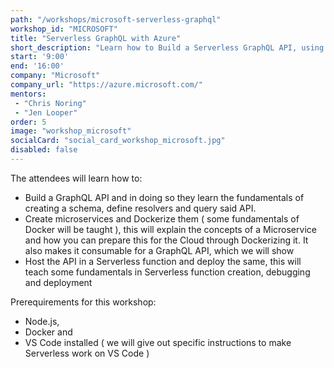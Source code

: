 ```yaml
---
path: "/workshops/microsoft-serverless-graphql"
workshop_id: "MICROSOFT"
title: "Serverless GraphQL with Azure"
short_description: "Learn how to Build a Serverless GraphQL API, using Node.js, Docker and Azure Serverless functions!"
start: '9:00'
end: '16:00'
company: "Microsoft"
company_url: "https://azure.microsoft.com/"
mentors:
 - "Chris Noring"
 - "Jen Looper"
order: 5
image: "workshop_microsoft"
socialCard: "social_card_workshop_microsoft.jpg"
disabled: false
---
```


The attendees will learn how to:
- Build a GraphQL API and in doing so they learn the fundamentals of creating a schema, define resolvers and query said API.
- Create microservices and Dockerize them ( some fundamentals of Docker will be taught ), this will explain the concepts of a Microservice and how you can prepare this for the Cloud through Dockerizing it. It also makes it consumable for a GraphQL API, which we will show
- Host the API in a Serverless function and deploy the same, this will teach some fundamentals in Serverless function creation, debugging and deployment

Prerequirements for this workshop:

- Node.js,
- Docker and
- VS Code installed ( we will give out specific instructions to make Serverless work on VS Code )